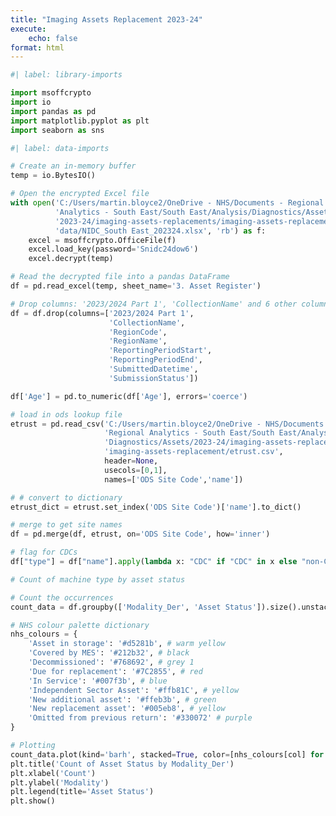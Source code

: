```yaml
---
title: "Imaging Assets Replacement 2023-24"
execute:
    echo: false
format: html
---
```


```python
#| label: library-imports

import msoffcrypto
import io
import pandas as pd
import matplotlib.pyplot as plt
import seaborn as sns
```


```python
#| label: data-imports

# Create an in-memory buffer
temp = io.BytesIO()

# Open the encrypted Excel file
with open('C:/Users/martin.bloyce2/OneDrive - NHS/Documents - Regional ' +
          'Analytics - South East/South East/Analysis/Diagnostics/Assets/' +
          '2023-24/imaging-assets-replacements/imaging-assets-replacement/' +
          'data/NIDC_South East_202324.xlsx', 'rb') as f:
    excel = msoffcrypto.OfficeFile(f)
    excel.load_key(password='Snidc24dow6')
    excel.decrypt(temp)

# Read the decrypted file into a pandas DataFrame
df = pd.read_excel(temp, sheet_name='3. Asset Register')

# Drop columns: '2023/2024 Part 1', 'CollectionName' and 6 other columns
df = df.drop(columns=['2023/2024 Part 1', 
                      'CollectionName', 
                      'RegionCode', 
                      'RegionName', 
                      'ReportingPeriodStart', 
                      'ReportingPeriodEnd', 
                      'SubmittedDatetime', 
                      'SubmissionStatus'])

df['Age'] = pd.to_numeric(df['Age'], errors='coerce')

# load in ods lookup file
etrust = pd.read_csv('C:/Users/martin.bloyce2/OneDrive - NHS/Documents - ' +
                     'Regional Analytics - South East/South East/Analysis/' +
                     'Diagnostics/Assets/2023-24/imaging-assets-replacements/' +
                     'imaging-assets-replacement/etrust.csv', 
                     header=None,
                     usecols=[0,1],
                     names=['ODS Site Code','name'])

# # convert to dictionary
etrust_dict = etrust.set_index('ODS Site Code')['name'].to_dict()

# merge to get site names
df = pd.merge(df, etrust, on='ODS Site Code', how='inner')

# flag for CDCs
df["type"] = df["name"].apply(lambda x: "CDC" if "CDC" in x else "non-CDC")
```


```python

# Count of machine type by asset status

# Count the occurrences
count_data = df.groupby(['Modality_Der', 'Asset Status']).size().unstack().fillna(0)

# NHS colour palette dictionary
nhs_colours = {
    'Asset in storage': '#d5281b', # warm yellow
    'Covered by MES': '#212b32', # black
    'Decommissioned': '#768692', # grey 1
    'Due for replacement': '#7C2855', # red
    'In Service': '#007f3b', # blue
    'Independent Sector Asset': '#ffb81C', # yellow
    'New additional asset': '#ffeb3b', # green
    'New replacement asset': '#005eb8', # yellow
    'Omitted from previous return': '#330072' # purple
}

# Plotting
count_data.plot(kind='barh', stacked=True, color=[nhs_colours[col] for col in count_data.columns])
plt.title('Count of Asset Status by Modality_Der')
plt.xlabel('Count')
plt.ylabel('Modality')
plt.legend(title='Asset Status')
plt.show()
```

